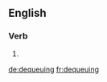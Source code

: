 
==English==

===Verb===
{{head|en|present participle}}

# {{present participle of|dequeue|lang=en}}

[[de:dequeuing]]
[[fr:dequeuing]]